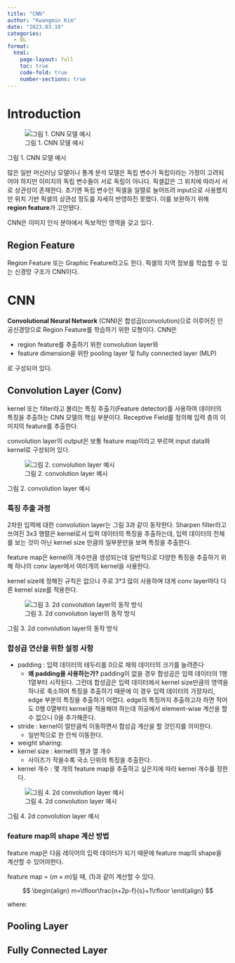 ```yaml
---
title: "CNN"
author: "Kwangmin Kim"
date: "2023.03.10"
categories: 
  - DL
format: 
  html:
    page-layout: full
    toc: true
    code-fold: true
    number-sections: true
---
```


# Introduction

![그림 1. CNN 모델 예시](../../../../../images/cnn/figure1.png)

그림 1. CNN 모델 예시

많은 일반 머신러닝 모델이나 통계 분석 모델은 독립 변수가 독립이라는 가정이 고려되어야 하지만 이미지의 독립 변수들이 서로 독립이 아니다. 픽셀값은 그 위치에 따라서 서로 상관성이 존재한다. 초기엔 독립 변수인 픽셀을 일렬로 늘어뜨려 input으로 사용했지만 위치 기반 픽셀의 상관성 정도를 자세히 반영하진 못했다. 이를 보완하기 위해 **region feature**가 고안됐다.

CNN은 이미지 인식 분야에서 독보적인 영역을 갖고 있다.

## Region Feature

Region Feature 또는 Graphic Feature라고도 한다. 픽셀의 지역 정보를 학습할 수 있는 신경망 구조가 CNN이다. 

# CNN

**Convolutional Neural Network** (CNN)은 합성곱(convolution)으로 이루어진 인공신경망으로 Region Feature를 학습하기 위한 모형이다. CNN은 

* region feature를 추출하기 위한 convolution layer와 
* feature dimension을 위한 pooling layer 및 fully connected layer (MLP)

로 구성되어 있다.

## Convolution Layer (Conv)

kernel 또는 filter라고 불리는 특징 추출기(Feature detector)를 사용하여 데이터의 특징을 추출하는 CNN 모델의 핵심 부분이다.
Receptive Field를 정의해 입력 층의 이미지의 feature를 추출한다.

convolution layer의 output은 보통 feature map이라고 부르며 input data와 kernel로 구성되어 있다.

![그림 2. convolution layer 예시](../../../../../images/cnn/figure2.png)

그림 2. convolution layer 예시

### 특징 추출 과정

2차원 입력에 대한 convolution layer는 그림 3과 같이  동작한다. Sharpen filter라고 쓰여진 3x3 행렬은 kernel로서 입력 데이터의 특징을 추출하는데, 입력 데이터의 전체를 보는 것이 아닌 kernel size 만큼의 일부분만을 보며 특징을 추출한다.

feature map은 kernel의 개수만큼 생성되는데 일반적으로 다양한 특징을 추출하기 위해 하나의 conv layer에서 여러개의 kernel을 사용한다.

kernel size에 정해진 규칙은 없으나 주로 3*3 많이 사용하며 대게 conv layer마다 다른 kernel size를 적용한다.

![그림 3. 2d convolution layer의 동작 방식](../../../../../images/cnn/figure3.gif)

그림 3. 2d convolution layer의 동작 방식

### 합성곱 연산을 위한 설정 사항

- padding : 입력 데이터의 테두리를 0으로 채워 데이터의 크기를 늘려준다
    - **왜 padding을 사용하는가?** padding이 없을 경우 합성곱은 입력 데이터의 1행 1열부터 시작된다. 그런데 합성곱은 입력 데이터에서 kernel size만큼의 영역을 하나로 축소하여 특징을 추출하기 때문에 이 경우 입력 데이터의 가장자리, edge 부분의 특징을 추출하기 어렵다. edge의 특징까지 추출하고자 하면 적어도 0행 0열부터 kernel을 적용해야 하는데 허공에서 element-wise 계산을 할 수 없으니 0을 추가해준다.
- stride : kernel이 얼만큼씩 이동하면서 합성곱 계산을 할 것인지를 의미한다.
    - 일반적으로 한 칸씩 이동한다.
- weight sharing:    
- kernel size : kernel의 행과 열 개수
    - 사이즈가 작을수록 국소 단위의 특징을 추출한다.
- kernel 개수 : 몇 개의 feature map을 추출하고 싶은지에 따라 kernel 개수를 정한다.

![그림 4. 2d convolution layer 예시](../../../../../images/cnn/figure2.png)

그림 4. 2d convolution layer 예시

### feature map의 shape 계산 방법

feature map은 다음 레이어의 입력 데이터가 되기 때문에 feature map의 shape을 계산할 수 있어야한다.

feature map = ($m\times m$)일 때, (1)과 같이 계산할 수 있다.

$$
\begin{align}
m=\lfloor\frac{n+2p-f}{s}+1\rfloor
\end{align}
$$

$\text{where} :$

## Pooling Layer

## Fully Connected Layer